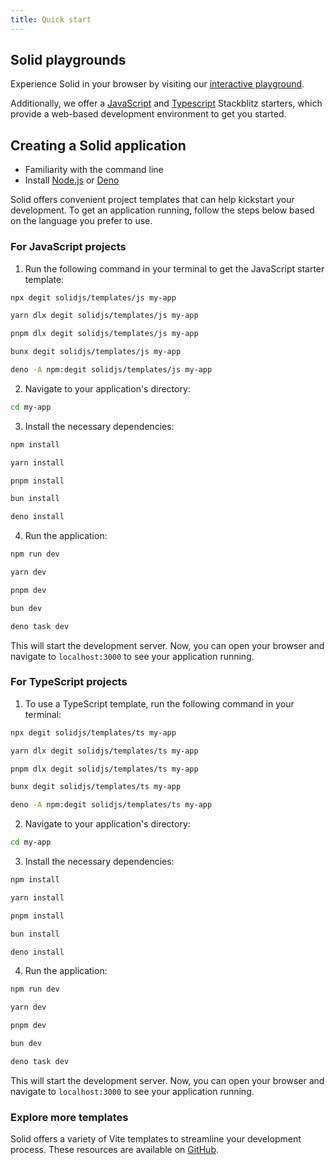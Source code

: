 ```yaml
---
title: Quick start
---
```


## Solid playgrounds

Experience Solid in your browser by visiting our [interactive playground](https://playground.solidjs.com/).

Additionally, we offer a [JavaScript](https://stackblitz.com/github/solidjs/templates/tree/master/js) and [Typescript](https://stackblitz.com/github/solidjs/templates/tree/master/ts) Stackblitz starters, which provide a web-based development environment to get you started.

## Creating a Solid application

<Callout title="Prerequisites">

- Familiarity with the command line
- Install [Node.js](https://nodejs.org/en) or [Deno](https://deno.com)

</Callout>

Solid offers convenient project templates that can help kickstart your development.
To get an application running, follow the steps below based on the language you prefer to use.

### For JavaScript projects

1. Run the following command in your terminal to get the JavaScript starter template:

<TabsCodeBlocks>
<div id="npm">

```bash frame="none"
npx degit solidjs/templates/js my-app
```

</div>
<div id="yarn">

```bash frame="none"
yarn dlx degit solidjs/templates/js my-app
```

</div>
<div id="pnpm">

```bash frame="none"
pnpm dlx degit solidjs/templates/js my-app
```

</div>
<div id="bun">

```bash frame="none"
bunx degit solidjs/templates/js my-app
```

</div>
<div id="deno">

```bash frame="none"
deno -A npm:degit solidjs/templates/js my-app
```

</div>
</TabsCodeBlocks>

2. Navigate to your application's directory:

```bash frame="none"
cd my-app
```

3. Install the necessary dependencies:

<TabsCodeBlocks>
<div id="npm">

```bash frame="none"
npm install
```

</div>
<div id="yarn">

```bash frame="none"
yarn install
```

</div>
<div id="pnpm">

```bash frame="none"
pnpm install
```

</div>
<div id="bun">

```bash frame="none"
bun install
```

</div>
<div id="deno">

```bash frame="none"
deno install
```

</div>
</TabsCodeBlocks>

4. Run the application:

<TabsCodeBlocks>
<div id="npm">

```bash frame="none"
npm run dev
```

</div>
<div id="yarn">

```bash frame="none"
yarn dev
```

</div>
<div id="pnpm">

```bash frame="none"
pnpm dev

```

</div>
<div id="bun">

```bash frame="none"
bun dev
```

</div>
<div id="deno">

```bash frame="none"
deno task dev
```

</div>
</TabsCodeBlocks>

This will start the development server.
Now, you can open your browser and navigate to `localhost:3000` to see your application running.

### For TypeScript projects

1. To use a TypeScript template, run the following command in your terminal:

<TabsCodeBlocks>
<div id="npm">

```bash frame="none"
npx degit solidjs/templates/ts my-app
```

</div>
<div id="yarn">

```bash frame="none"
yarn dlx degit solidjs/templates/ts my-app
```

</div>
<div id="pnpm">

```bash frame="none"
pnpm dlx degit solidjs/templates/ts my-app
```

</div>
<div id="bun">

```bash frame="none"
bunx degit solidjs/templates/ts my-app
```

</div>
<div id="deno">

```bash frame="none"
deno -A npm:degit solidjs/templates/ts my-app
```

</div>
</TabsCodeBlocks>

2. Navigate to your application's directory:

```bash frame="none"
cd my-app
```

3. Install the necessary dependencies:

<TabsCodeBlocks>
<div id="npm">

```bash frame="none"
npm install
```

</div>
<div id="yarn">

```bash frame="none"
yarn install
```

</div>
<div id="pnpm">

```bash frame="none"
pnpm install
```

</div>
<div id="bun">

```bash frame="none"
bun install
```

</div>
<div id="deno">

```bash frame="none"
deno install
```

</div>
</TabsCodeBlocks>

4. Run the application:

<TabsCodeBlocks>
<div id="npm">

```bash frame="none"
npm run dev
```

</div>
<div id="yarn">

```bash frame="none"
yarn dev
```

</div>
<div id="pnpm">

```bash frame="none"
pnpm dev
```

</div>
<div id="bun">

```bash frame="none"
bun dev
```

</div>
<div id="deno">

```bash frame="none"
deno task dev
```

</div>
</TabsCodeBlocks>

This will start the development server.
Now, you can open your browser and navigate to `localhost:3000` to see your application running.

### Explore more templates

Solid offers a variety of Vite templates to streamline your development process.
These resources are available on [GitHub](https://github.com/solidjs/templates).
